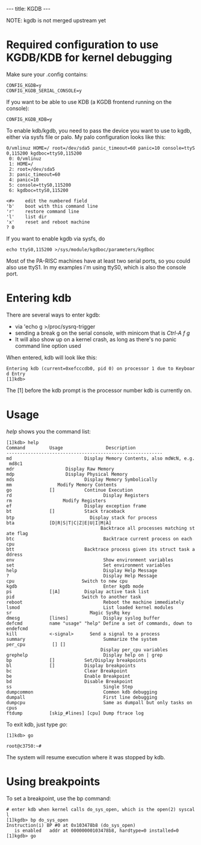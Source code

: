 ---
title: KGDB
---

NOTE: kgdb is not merged upstream yet

= Required configuration to use KGDB/KDB for kernel debugging =
Make sure your .config contains:

 CONFIG_KGDB=y
 CONFIG_KGDB_SERIAL_CONSOLE=y

If you want to be able to use KDB (a KGDB frontend running on the console):

 CONFIG_KGDB_KDB=y

To enable kdb/kgdb, you need to pass the device you want to use to kgdb, either via sysfs file or palo. My palo configuration looks like this:

 0/vmlinuz HOME=/ root=/dev/sda5 panic_timeout=60 panic=10 console=ttyS0,115200 kgdboc=ttyS0,115200
  0: 0/vmlinuz
  1: HOME=/
  2: root=/dev/sda5
  3: panic_timeout=60
  4: panic=10
  5: console=ttyS0,115200
  6: kgdboc=ttyS0,115200

 <#>    edit the numbered field
 'b'    boot with this command line
 'r'    restore command line
 'l'    list dir
 'x'    reset and reboot machine
 ? 0

If you want to enable kgdb via sysfs, do

 echo ttyS0,115200 >/sys/module/kgdboc/parameters/kgdboc

Most of the PA-RISC machines have at least two serial ports, so you could also use ttyS1. In my examples i'm using ttyS0, which is also the console port.

= Entering kdb =
There are several ways to enter kgdb:

* via 'echo g >/proc/sysrq-trigger
* sending a break g on the serial console, with minicom that is ''Ctrl-A f g''
* It will also show up on a kernel crash, as long as there's no panic command line option used

When entered, kdb will look like this:

 Entering kdb (current=0xefcccdb0, pid 0) on processor 1 due to Keyboard Entry
 [1]kdb> 

The [1] before the kdb prompt is the processor number kdb is currently on.

= Usage =
''help'' shows you the command list:

 [1]kdb> help
 Command         Usage                Description
 ----------------------------------------------------------
 md              <vaddr>             Display Memory Contents, also mdWcN, e.g. md8c1
 mdr             <vaddr> <bytes>     Display Raw Memory
 mdp             <paddr> <bytes>     Display Physical Memory
 mds             <vaddr>             Display Memory Symbolically
 mm              <vaddr> <contents>  Modify Memory Contents
 go              [<vaddr>]           Continue Execution
 rd                                  Display Registers
 rm              <reg> <contents>    Modify Registers
 ef              <vaddr>             Display exception frame
 bt              [<vaddr>]           Stack traceback
 btp             <pid>               Display stack for process <pid>
 bta             [D|R|S|T|C|Z|E|U|I|M|A]
                                    Backtrace all processes matching state flag
 btc                                 Backtrace current process on each cpu
 btt             <vaddr>             Backtrace process given its struct task address
 env                                 Show environment variables
 set                                 Set environment variables
 help                                Display Help Message
 ?                                   Display Help Message
 cpu             <cpunum>            Switch to new cpu
 kgdb                                Enter kgdb mode
 ps              [<flags>|A]         Display active task list
 pid             <pidnum>            Switch to another task
 reboot                              Reboot the machine immediately
 lsmod                               List loaded kernel modules
 sr              <key>               Magic SysRq key
 dmesg           [lines]             Display syslog buffer
 defcmd          name "usage" "help" Define a set of commands, down to endefcmd
 kill            <-signal> <pid>     Send a signal to a process
 summary                             Summarize the system
 per_cpu         <sym> [<bytes>] [<cpu>]
                                    Display per_cpu variables
 grephelp                            Display help on | grep
 bp              [<vaddr>]           Set/Display breakpoints
 bl              [<vaddr>]           Display breakpoints
 bc              <bpnum>             Clear Breakpoint
 be              <bpnum>             Enable Breakpoint
 bd              <bpnum>             Disable Breakpoint
 ss                                  Single Step
 dumpcommon                          Common kdb debugging
 dumpall                             First line debugging 
 dumpcpu                             Same as dumpall but only tasks on cpus
 ftdump          [skip_#lines] [cpu] Dump ftrace log

To exit kdb, just type ''go'':

 [1]kdb> go

 root@c3750:~#

The system will resume execution where it was stopped by kdb.

= Using breakpoints =

To set a breakpoint, use the bp command:

 # enter kdb when kernel calls do_sys_open, which is the open(2) syscall
 [1]kgdb> bp do_sys_open 
 Instruction(i) BP #0 at 0x103478b8 (do_sys_open)
    is enabled   addr at 00000000103478b8, hardtype=0 installed=0
 [1]kgdb> go